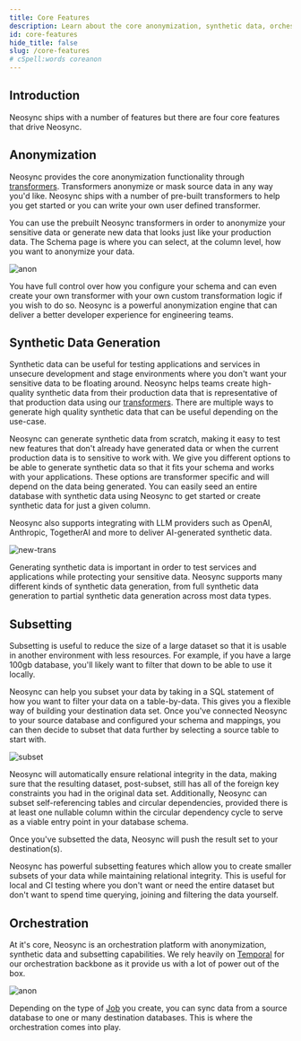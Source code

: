 ```yaml
---
title: Core Features
description: Learn about the core anonymization, synthetic data, orchestration and subsetting features of the Neosync platform
id: core-features
hide_title: false
slug: /core-features
# cSpell:words coreanon
---
```


## Introduction

Neosync ships with a number of features but there are four core features that drive Neosync.

## Anonymization

Neosync provides the core anonymization functionality through [transformers](/transformers/introduction). Transformers anonymize or mask source data in any way you'd like. Neosync ships with a number of pre-built transformers to help you get started or you can write your own user defined transformer.

You can use the prebuilt Neosync transformers in order to anonymize your sensitive data or generate new data that looks just like your production data. The Schema page is where you can select, at the column level, how you want to anonymize your data.

![anon](/img/coreanon.png)

You have full control over how you configure your schema and can even create your own transformer with your own custom transformation logic if you wish to do so. Neosync is a powerful anonymization engine that can deliver a better developer experience for engineering teams.

## Synthetic Data Generation

Synthetic data can be useful for testing applications and services in unsecure development and stage environments where you don't want your sensitive data to be floating around. Neosync helps teams create high-quality synthetic data from their production data that is representative of that production data using our [transformers](/transformers/introduction). There are multiple ways to generate high quality synthetic data that can be useful depending on the use-case.

Neosync can generate synthetic data from scratch, making it easy to test new features that don't already have generated data or when the current production data is to sensitive to work with. We give you different options to be able to generate synthetic data so that it fits your schema and works with your applications. These options are transformer specific and will depend on the data being generated. You can easily seed an entire database with synthetic data using Neosync to get started or create synthetic data for just a given column.

Neosync also supports integrating with LLM providers such as OpenAI, Anthropic, TogetherAI and more to deliver AI-generated synthetic data.

![new-trans](/img/llmprompt.png)

Generating synthetic data is important in order to test services and applications while protecting your sensitive data. Neosync supports many different kinds of synthetic data generation, from full synthetic data generation to partial synthetic data generation across most data types.

## Subsetting

Subsetting is useful to reduce the size of a large dataset so that it is usable in another environment with less resources. For example, if you have a large 100gb database, you'll likely want to filter that down to be able to use it locally.

Neosync can help you subset your data by taking in a SQL statement of how you want to filter your data on a table-by-data. This gives you a flexible way of building your destination data set. Once you've connected Neosync to your source database and configured your schema and mappings, you can then decide to subset that data further by selecting a source table to start with.

![subset](/img/datasubsetting.png)

Neosync will automatically ensure relational integrity in the data, making sure that the resulting dataset, post-subset, still has all of the foreign key constraints you had in the original data set. Additionally, Neosync can subset self-referencing tables and circular dependencies, provided there is at least one nullable column within the circular dependency cycle to serve as a viable entry point in your database schema.

Once you've subsetted the data, Neosync will push the result set to your destination(s).

Neosync has powerful subsetting features which allow you to create smaller subsets of your data while maintaining relational integrity. This is useful for local and CI testing where you don't want or need the entire dataset but don't want to spend time querying, joining and filtering the data yourself.

## Orchestration

At it's core, Neosync is an orchestration platform with anonymization, synthetic data and subsetting capabilities. We rely heavily on [Temporal](https://temporal.com) for our orchestration backbone as it provide us with a lot of power out of the box.

![anon](/img/orches.png)

Depending on the type of [Job](../core-concepts#jobs) you create, you can sync data from a source database to one or many destination databases. This is where the orchestration comes into play.
